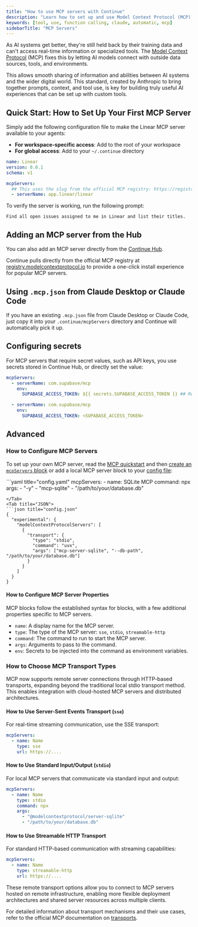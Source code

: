 ```yaml
---
title: "How to use MCP servers with Continue"
description: "Learn how to set up and use Model Context Protocol (MCP) servers with Continue to enhance your AI agents with external tools and data sources."
keywords: [tool, use, function calling, claude, automatic, mcp]
sidebarTitle: "MCP Servers"
---
```


As AI systems get better, they're still held back by their training data and
can't access real-time information or specialized tools. The [Model Context
Protocol](https://modelcontextprotocol.io/introduction) (MCP) fixes this by
letting AI models connect with outside data sources, tools, and environments.

This allows smooth sharing of information and abilities between AI systems and
the wider digital world. This standard, created by Anthropic to bring together
prompts, context, and tool use, is key for building truly useful AI experiences
that can be set up with custom tools.

## Quick Start: How to Set Up Your First MCP Server

Simply add the following configuration file to make the Linear MCP server available to your agents:

- **For workspace-specific access**: Add to the root of your workspace
- **For global access**: Add to your `~/.continue` directory

```yaml title=".continue/mcpServers/linear.yaml"
name: Linear
version: 0.0.1
schema: v1

mcpServers:
  ## This uses the slug from the official MCP registry: https://registry.modelcontextprotocol.io
  - serverName: app.linear/linear
```

To verify the server is working, run the following prompt:

```
Find all open issues assigned to me in Linear and list their titles.
```

## Adding an MCP server from the Hub

You can also add an MCP server directly from the [Continue Hub](https://hub.continue.dev/?type=mcpServers).

Continue pulls directly from the official MCP registry at [registry.modelcontextprotocol.io](https://registry.modelcontextprotocol.io) to provide a one-click install experience for popular MCP servers.

## Using `.mcp.json` from Claude Desktop or Claude Code 

If you have an existing `.mcp.json` file from Claude Desktop or Claude Code, just copy it into your `.continue/mcpServers` directory and Continue will automatically pick it up.


## Configuring secrets

For MCP servers that require secret values, such as API keys, you use secrets stored in Continue Hub, or directly set the value:

```yaml title=".continue/mcpServers/linear.yaml highlight={3-4, 9-10}
mcpServers:
  - serverName: com.supabase/mcp
    env:
      SUPABASE_ACCESS_TOKEN: ${{ secrets.SUPABASE_ACCESS_TOKEN }} ## Read from Continue Hub secrets

  - serverName: com.supabase/mcp
    env:
      SUPABASE_ACCESS_TOKEN: <SUPABASE_ACCESS_TOKEN>
```

## Advanced

### How to Configure MCP Servers

To set up your own MCP server, read the [MCP
quickstart](https://modelcontextprotocol.io/quickstart) and then [create an
`mcpServers`
block](https://hub.continue.dev/new?type=block&blockType=mcpServers) or add a local MCP
server block to your [config file](./configuration.md):

<Tabs>
  <Tab title="YAML">
  ```yaml title="config.yaml"
  mcpServers:
    - name: SQLite MCP
      command: npx
      args:
        - "-y"
        - "mcp-sqlite"
        - "/path/to/your/database.db"

````
</Tab>
<Tab title="JSON">
```json title="config.json"
{
  "experimental": {
    "modelContextProtocolServers": [
      {
        "transport": {
          "type": "stdio",
          "command": "uvx",
          "args": ["mcp-server-sqlite", "--db-path", "/path/to/your/database.db"]
        }
      }
    ]
  }
}
````

  </Tab>
</Tabs>

#### How to Configure MCP Server Properties

MCP blocks follow the established syntax for blocks, with a few additional properties specific to MCP servers.

- `name`: A display name for the MCP server.
- `type`: The type of the MCP server: `sse`, `stdio`, `streamable-http`
- `command`: The command to run to start the MCP server.
- `args`: Arguments to pass to the command.
- `env`: Secrets to be injected into the command as environment variables.

### How to Choose MCP Transport Types

MCP now supports remote server connections through HTTP-based transports, expanding beyond the traditional local stdio transport method. This enables integration with cloud-hosted MCP servers and distributed architectures.

#### How to Use Server-Sent Events Transport (`sse`)

For real-time streaming communication, use the SSE transport:

```yaml
mcpServers:
  - name: Name
    type: sse
    url: https://....
```

#### How to Use Standard Input/Output (`stdio`)

For local MCP servers that communicate via standard input and output:

```yaml
mcpServers:
  - name: Name
    type: stdio
    command: npx
    args:
      - "@modelcontextprotocol/server-sqlite"
      - "/path/to/your/database.db"
```

#### How to Use Streamable HTTP Transport

For standard HTTP-based communication with streaming capabilities:

```yaml
mcpServers:
  - name: Name
    type: streamable-http
    url: https://....
```

These remote transport options allow you to connect to MCP servers hosted on remote infrastructure, enabling more flexible deployment architectures and shared server resources across multiple clients.

For detailed information about transport mechanisms and their use cases, refer to the official MCP documentation on [transports](https://modelcontextprotocol.io/docs/concepts/transports#server-sent-events-sse).
